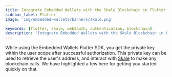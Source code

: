 ```yaml
---
title: Integrate Embedded Wallets with the Skale Blockchain in Flutter
sidebar_label: Flutter
image: 'img/embedded-wallets/banners/skale.png'

keywords: [flutter, skale, web3auth, authentication, blockchain]
description: 'Integrate Embedded Wallets with the Skale Blockchain in Flutter | Embedded Wallets'
---
```



While using the Embedded Wallets Flutter SDK, you get the private key within the user scope after successful authorization. This private key can be used to retrieve the user's address, and interact with [Skale](https://skale.space/) to make any blockchain calls. We have highlighted a few here for getting you started quickly on that.

<EVMInteraction />
